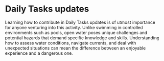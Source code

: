 
# Daily Tasks updates

Learning how to contribute in Daily Tasks updates is of utmost importance for anyone venturing into this activity. Unlike swimming in controlled environments such as pools, open water poses unique challenges and potential hazards that demand specific knowledge and skills. Understanding how to assess water conditions, navigate currents, and deal with unexpected situations can mean the difference between an enjoyable experience and a dangerous one.

<br></br>
<Cards>
<Card
  title="Backend Docs"
  href="/guide/makecontribution/backendinfo"
/>
<Card
  title="Frontend Docs"
  href="/guide/makecontribution/frontendinfo"
/>
<Card
  title="Update Collections"
  href="/guide/makecontribution/updates"
/>
</Cards>